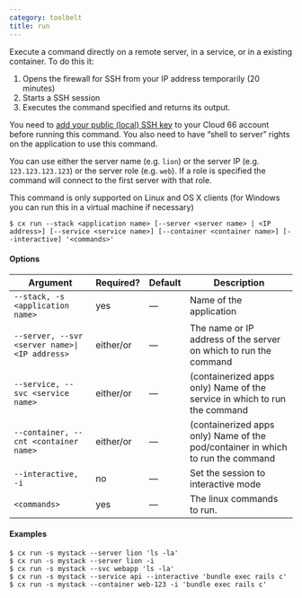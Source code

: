 ```yaml
---
category: toolbelt
title: run
---
```


Execute a command directly on a remote server, in a service, or in a existing container. To do this it: 

1. Opens the firewall for SSH from your IP address temporarily (20 minutes)
2. Starts a SSH session 
3. Executes the command specified and returns its output.

You need to [add your public (local) SSH key](/:product/:version?/servers/ssh-to-server#adding-your-public-key-to-your-cloud-66-account) to your Cloud 66 account before running this command. You also need to have “shell to server” rights on the application to use this command.

 You can use either the server name (e.g. `lion`) or the server IP (e.g. `123.123.123.123`) or the server role (e.g. `web`). If a role is specified the command will connect to the first server with that role. 

This command is only supported on Linux and OS X clients (for Windows you can run this in a virtual machine if necessary)

```shell
$ cx run --stack <application name> [--server <server name> | <IP address>] [--service <service name>] [--container <container name>] [--interactive] '<commands>'
```

#### Options

| Argument | Required? | Default | Description |
|  ---  |  ---  |  ---  |  ---  |
| `--stack, -s <application name>` | yes | — | Name of the application |
| `--server, --svr <server name>\|<IP address>` | either/or | — | The name or IP address of the server on which to run the command |
| `--service, --svc <service name>` | either/or | — | (containerized apps only) Name of the service in which to run the command |
| `--container, --cnt <container name>` | either/or | — | (containerized apps only) Name of the pod/container in which to run the command  |
| `--interactive, -i` | no | — | Set the session to interactive mode |
| `<commands>` | yes | — | The linux commands to run.  |

#### Examples

```shell
$ cx run -s mystack --server lion 'ls -la'
$ cx run -s mystack --server lion -i
$ cx run -s mystack --svc webapp 'ls -la'
$ cx run -s mystack --service api --interactive 'bundle exec rails c'
$ cx run -s mystack --container web-123 -i 'bundle exec rails c'
```
